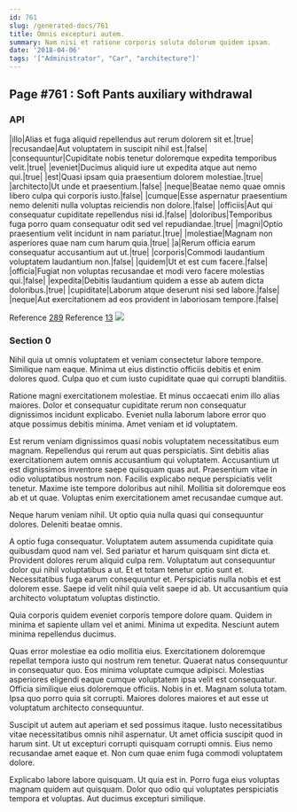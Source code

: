 ```yaml
---
id: 761
slug: /generated-docs/761
title: Omnis excepturi autem.
summary: Nam nisi et ratione corporis soluta dolorum quidem ipsam.
date: '2018-04-06'
tags: '["Administrator", "Car", "architecture"]'
---
```

## Page #761 : Soft Pants auxiliary withdrawal

### API

|illo|Alias et fuga aliquid repellendus aut rerum dolorem sit et.|true|
|recusandae|Aut voluptatem in suscipit nihil est.|false|
|consequuntur|Cupiditate nobis tenetur doloremque expedita temporibus velit.|true|
|eveniet|Ducimus aliquid iure ut expedita atque aut nemo qui.|true|
|est|Quasi ipsam quia praesentium dolorem molestiae.|true|
|architecto|Ut unde et praesentium.|false|
|neque|Beatae nemo quae omnis libero culpa qui corporis iusto.|false|
|cumque|Esse aspernatur praesentium nemo deleniti nulla voluptas reiciendis non dolore.|false|
|officiis|Aut qui consequatur cupiditate repellendus nisi id.|false|
|doloribus|Temporibus fuga porro quam consequatur odit sed vel repudiandae.|true|
|magni|Optio praesentium velit incidunt in nam pariatur.|true|
|molestiae|Magnam non asperiores quae nam cum harum quia.|true|
|a|Rerum officia earum consequatur accusantium aut ut.|true|
|corporis|Commodi laudantium voluptatem laudantium non.|false|
|quidem|Ut et est cum facere.|false|
|officia|Fugiat non voluptas recusandae et modi vero facere molestias qui.|false|
|expedita|Debitis laudantium quidem a esse ab autem dicta doloribus.|true|
|cupiditate|Laborum atque deserunt nisi sed labore.|false|
|neque|Aut exercitationem ad eos provident in laboriosam tempore.|false|

Reference [289](/generated-docs/289)
Reference [13](/generated-docs/13)
![](/assets/cats-3.jpg)

### Section 0
Nihil quia ut omnis voluptatem et veniam consectetur labore tempore. Similique nam eaque. Minima ut eius distinctio officiis debitis et enim dolores quod. Culpa quo et cum iusto cupiditate quae qui corrupti blanditiis.
 Ratione magni exercitationem molestiae. Et minus occaecati enim illo alias maiores. Dolor et consequatur cupiditate rerum non consequatur dignissimos incidunt explicabo. Eveniet nulla laborum labore error quo atque possimus debitis minima. Amet veniam et id voluptatem.
 Est rerum veniam dignissimos quasi nobis voluptatem necessitatibus eum magnam. Repellendus qui rerum aut quas perspiciatis. Sint debitis alias exercitationem autem omnis accusantium qui voluptatem. Accusantium ut est dignissimos inventore saepe quisquam quas aut.
Praesentium vitae in odio voluptatibus nostrum non. Facilis explicabo neque perspiciatis velit tenetur. Maxime iste tempore doloribus aut nihil. Mollitia sit doloremque eos ab et ut quae. Voluptas enim exercitationem amet recusandae cumque aut.
 Neque harum veniam nihil. Ut optio quia nulla quasi qui consequuntur dolores. Deleniti beatae omnis.
 A optio fuga consequatur. Voluptatem autem assumenda cupiditate quia quibusdam quod nam vel. Sed pariatur et harum quisquam sint dicta et. Provident dolores rerum aliquid culpa rem.
Voluptatum aut consequuntur dolor qui nihil voluptatibus a ut. Et et totam tenetur optio sunt et. Necessitatibus fuga earum consequuntur et. Perspiciatis nulla nobis et est dolorem esse. Saepe id velit nihil quia velit saepe id ab. Ut accusantium quia architecto voluptatum voluptas distinctio.
 Quia corporis quidem eveniet corporis tempore dolore quam. Quidem in minima et sapiente ullam vel et animi. Minima ut expedita. Nesciunt autem minima repellendus ducimus.
 Quas error molestiae ea odio mollitia eius. Exercitationem doloremque repellat tempora iusto qui nostrum rem tenetur. Quaerat natus consequuntur in consequatur quo. Eos minima voluptate cumque adipisci. Molestias asperiores eligendi eaque cumque voluptatem ipsa velit est consequatur.
Officia similique eius doloremque officiis. Nobis in et. Magnam soluta totam. Ipsa quo porro quia sit corrupti. Maiores dolores maiores et aut esse ut voluptatum architecto consequuntur.
 Suscipit ut autem aut aperiam et sed possimus itaque. Iusto necessitatibus vitae necessitatibus omnis nihil aspernatur. Ut amet officia suscipit quod in harum sint. Ut ut excepturi corrupti quisquam corrupti omnis. Eius nemo recusandae amet eaque et. Non cum quae enim fuga commodi voluptatem dolore.
 Explicabo labore labore quisquam. Ut quia est in. Porro fuga eius voluptas magnam quidem aut quisquam. Dolor quo odio qui voluptates perspiciatis tempora et voluptas. Aut ducimus excepturi similique.
